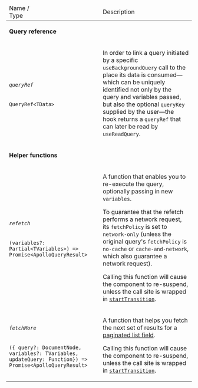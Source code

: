 <table class="field-table api-ref">

<thead>
  <tr>
    <td>Name /<br/>Type</td>
    <td>Description</td>
  </tr>
</thead>

<tbody>

<tr>
<td colspan="2">

**Query reference**

</td>
</tr>

<tr>
<td>

###### `queryRef`

`QueryRef<TData>`
</td>
<td>

In order to link a query initiated by a specific `useBackgroundQuery` call to the place its data is consumed—which can be uniquely identified not only by the query and variables passed, but also the optional `queryKey` supplied by the user—the hook returns a `queryRef` that can later be read by `useReadQuery`.

</td>
</tr>

<tr>
<td colspan="2">

**Helper functions**

</td>
</tr>

<tr>
<td>

###### `refetch`

`(variables?: Partial<TVariables>) => Promise<ApolloQueryResult>`
</td>

<td>

A function that enables you to re-execute the query, optionally passing in new `variables`.

To guarantee that the refetch performs a network request, its `fetchPolicy` is set to `network-only` (unless the original query's `fetchPolicy` is `no-cache` or `cache-and-network`, which also guarantee a network request).

Calling this function will cause the component to re-suspend, unless the call site is wrapped in [`startTransition`](https://react.dev/reference/react/startTransition).

</td>
</tr>

<tr>
<td>

###### `fetchMore`

`({ query?: DocumentNode, variables?: TVariables, updateQuery: Function}) => Promise<ApolloQueryResult>`
</td>

<td>

A function that helps you fetch the next set of results for a [paginated list field](/react/pagination/core-api/).

Calling this function will cause the component to re-suspend, unless the call site is wrapped in [`startTransition`](https://react.dev/reference/react/startTransition).

</td>
</tr>

</tbody>
</table>
